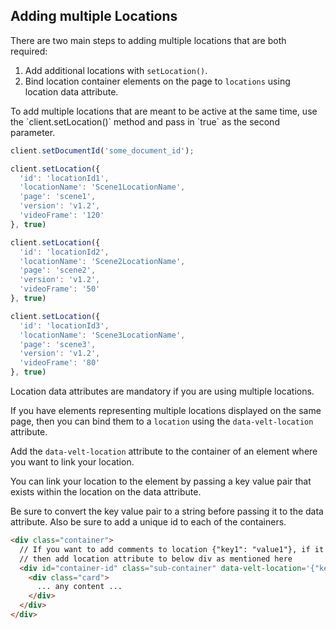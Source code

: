 
## Adding multiple Locations

There are two main steps to adding multiple locations that are both required:
 1. Add additional locations with `setLocation()`.
 2. Bind location container elements on the page to `locations` using location data attribute.

<Steps>
<Step title="Adding additional locations with setLocation()">
To add multiple locations that are meant to be active at the same time, use the `client.setLocation()` method and pass in `true` as the second parameter. 

```jsx
client.setDocumentId('some_document_id');

client.setLocation({ 
  'id': 'locationId1',
  'locationName': 'Scene1LocationName',
  'page': 'scene1',
  'version': 'v1.2',
  'videoFrame': '120'
}, true)

client.setLocation({
  'id': 'locationId2',
  'locationName': 'Scene2LocationName',
  'page': 'scene2',
  'version': 'v1.2',
  'videoFrame': '50'
}, true)

client.setLocation({
  'id': 'locationId3',
  'locationName': 'Scene3LocationName',
  'page': 'scene3',
  'version': 'v1.2',
  'videoFrame': '80'
}, true)
```

</Step>


<Step title="Mark location containers with data attributes">

Location data attributes are mandatory if you are using multiple locations.

If you have elements representing multiple locations displayed on the same page, then you can bind them to a `location` using the `data-velt-location` attribute.

Add the `data-velt-location` attribute to the container of an element where you want to link your location.

You can link your location to the element by passing a key value pair that exists within the location on the data attribute.

<Warning>
Be sure to convert the key value pair to a string before passing it to the data attribute. Also be sure to add a unique id to each of the containers.
</Warning>


```html 
<div class="container">
  // If you want to add comments to location {"key1": "value1"}, if it is added inside below div
  // then add location attribute to below div as mentioned here
  <div id="container-id" class="sub-container" data-velt-location='{"key1": "value1"}'>
    <div class="card">
      ... any content ...
    </div>
  </div>
</div>
```




</Step>

</Steps>







